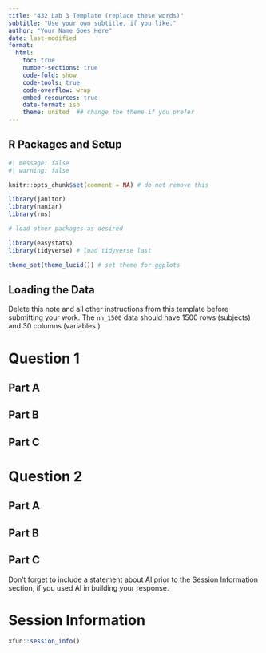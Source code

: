 ---
title: "432 Lab 3 Template (replace these words)"
subtitle: "Use your own subtitle, if you like."
author: "Your Name Goes Here"
date: last-modified
format: 
  html:
    toc: true
    number-sections: true
    code-fold: show
    code-tools: true
    code-overflow: wrap
    embed-resources: true
    date-format: iso
    theme: united  ## change the theme if you prefer
---

## R Packages and Setup {.unnumbered}

```{r}
#| message: false
#| warning: false

knitr::opts_chunk$set(comment = NA) # do not remove this

library(janitor)
library(naniar)
library(rms)

# load other packages as desired

library(easystats)
library(tidyverse) # load tidyverse last

theme_set(theme_lucid()) # set theme for ggplots
```

## Loading the Data {.unnumbered}

::: {.callout-note}
Delete this note and all other instructions from this template before submitting your work. The `nh_1500` data should have 1500 rows (subjects) and 30 columns (variables.)
:::


# Question 1

## Part A

## Part B

## Part C

# Question 2

## Part A

## Part B

## Part C

::: {.callout-note}
Don't forget to include a statement about AI prior to the Session Information section, if you used AI in building your response.
:::

# Session Information

```{r}
xfun::session_info()
```
